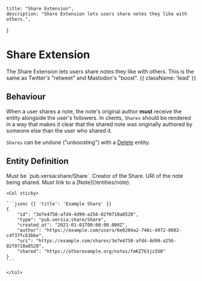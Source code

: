     title: "Share Extension",
    description: "Share Extension lets users share notes they like with others.",
}

# Share Extension

The Share Extension lets users share notes they like with others. This is the same as Twitter's "retweet" and Mastodon's "boost". {{ className: 'lead' }}

## Behaviour

When a user shares a note, the note's original author **must** receive the entity alongside the user's followers. In clients, `Shares` should be rendered in a way that makes it clear that the shared note was originally authored by someone else than the user who shared it.

`Shares` can be undone ("unboosting") with a [Delete](/entities/delete) entity.

## Entity Definition

<Row>
    <Col>
        <Properties>
            <Property name="type" type="string" required={true}>
                Must be `pub.versia:share/Share`.
            </Property>
            <Property name="author" type="URI" required={true} typeLink="/types#uri">
                Creator of the Share.
            </Property>
            <Property name="shared" type="URI" required={true} typeLink="/types#uri">
                URI of the note being shared. Must link to a [Note](/entities/note).
            </Property>
        </Properties>
    </Col>

    <Col sticky>

    ```jsonc {{ 'title': 'Example Share' }}
    {
        "id": "3e7e4750-afd4-4d99-a256-02f0710a0520",
        "type": "pub.versia:share/Share",
        "created_at": "2021-01-01T00:00:00.000Z",
        "author": "https://example.com/users/6e0204a2-746c-4972-8602-c4f37fc63bbe",
        "uri": "https://example.com/shares/3e7e4750-afd4-4d99-a256-02f0710a0520",
        "shared": "https://otherexample.org/notes/fmKZ763jzIU8"
    }
    ```

    </Col>
</Row>